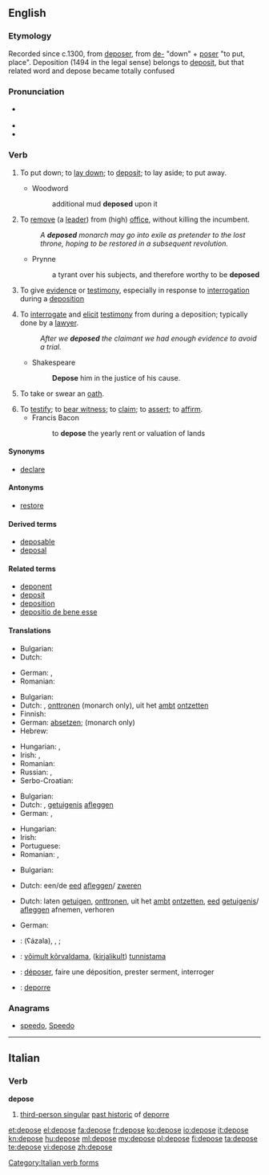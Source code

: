 {{also|dépose|déposé}}
==English==

===Etymology===
Recorded since c.1300, from {{etyl|fro|en}} [[deposer]], from [[de-]] "down" + [[poser]] "to put, place". Deposition (1494 in the legal sense) belongs to [[deposit]], but that related word and depose became totally confused

===Pronunciation===
* {{a|UK}} {{IPA|/dɪˈpəʊz/}}
* {{audio|en-us-depose.ogg|Audio (US)|lang=en}}
* {{rhymes|əʊz}}

===Verb===
{{en-verb|depos|ing}}

# {{context|literally|transitive|lang=en}} To put down; to [[lay down]]; to [[deposit]]; to lay aside; to put away.
#* Woodword
#*: additional mud '''deposed''' upon it <!--presumably this is a use of the passive-->
# {{context|transitive|lang=en}} To [[remove]] (a [[lead]]er) from (high) [[office]], without killing the incumbent.
#: ''A '''deposed''' monarch may go into exile as pretender to the lost throne, hoping to be restored in a subsequent revolution.''
#* Prynne
#*: a tyrant over his subjects, and therefore worthy to be '''deposed'''
# {{context|legal|intransitive|lang=en}} To give [[evidence]] or [[testimony]], especially in response to [[interrogation]] during a [[deposition]]
# {{context|legal|transitive|lang=en}} To [[interrogate]] and [[elicit]] [[testimony]] from during a deposition; typically done by a [[lawyer]].
#: ''After we '''deposed''' the claimant we had enough evidence to avoid a trial.''
#* Shakespeare
#*: '''Depose''' him in the justice of his cause.
# {{context|intransitive|lang=en}} To take or swear an [[oath]].
# To [[testify]]; to [[bear witness]]; to [[claim]]; to [[assert]]; to [[affirm]].
#* Francis Bacon
#*: to '''depose''' the yearly rent or valuation of lands

====Synonyms====
* [[declare]]

====Antonyms====
* [[restore]]

====Derived terms====
* [[deposable]]
* [[deposal]]

====Related terms====
* [[deponent]]
* [[deposit]]
* [[deposition]]
* [[depositio de bene esse]]

====Translations====
{{trans-top|to put - or lay something down}}
* Bulgarian: {{t|bg|депонирам}}
* Dutch: {{t+|nl|neerleggen}}
{{trans-mid}}
* German: {{t|de|niederlegen}}, {{t+|de|deponieren}}
* Romanian: {{t+|ro|depune}}
{{trans-bottom}}

{{trans-top|to remove (a leader) from office}}
* Bulgarian: {{t+|bg|детронирам}}
* Dutch: {{t+|nl|afzetten}}, [[onttronen]] (monarch only), uit het [[ambt]] [[ontzetten]]
* Finnish: {{t|fi|suistaa vallasta}}
* German: [[absetzen]]; {{t+|de|entthronen}} (monarch only)
* Hebrew: {{t+|he|הדיח|m|tr=hediyakh}}
{{trans-mid}}
* Hungarian: {{t+|hu|eltávolít}}, {{t+|hu|letesz}}
* Irish: {{t|ga|(Ceannaire) do briseadh amach}}, {{t|ga|aithríoghadh}} {{qualifier|monarch only}}
* Romanian: {{t+|ro|detronare|f}}
* Russian: {{t+|ru|низлага́ть|impf|sc=Cyrl|tr=nizlagát'}}, {{t+|ru|низложи́ть|pf|sc=Cyrl|tr=nizložít'}}
* Serbo-Croatian: {{t+|sh|svrgnuti}}
{{trans-bottom}}

{{trans-top|to give evidence or testimony}}
* Bulgarian: {{t|bg|давам показания}}
* Dutch: {{t+|nl|getuigen}}, [[getuigenis]] [[afleggen]]
* German: {{t+|de|unter}} {{t+|de|Eid|m}} {{t+|de|aussagen}}, {{t|de|bezeugen}}
{{trans-mid}}
* Hungarian: {{t+|hu|tanúsít}}
* Irish: {{t|ga|fianaise a thabhairt}}
* Portuguese: {{t+|pt|depor}}
* Romanian: {{t+|ro|mărturisi}}, {{t|ro|a depune mărturie}}
{{trans-bottom}}

{{trans-top|to take an oath}}
* Bulgarian: {{t|bg|давам клетва}}
{{trans-mid}}
* Dutch: een/de [[eed]] [[afleggen]]/ [[zweren]]
{{trans-bottom}}

{{trans-top|to interrogate and elicit testimony}}
* Dutch: laten [[getuigen]], [[onttronen]], uit het [[ambt]] [[ontzetten]], [[eed]] [[getuigenis]]/ [[afleggen]] afnemen, verhoren
{{trans-mid}}
* German: {{t+|de|verhören}}
{{trans-bottom}}

{{checktrans-top}}
* {{ttbc|ar}}: {{l|ar|عزل}} (ʕázala), {{t|ar|خلع|tr=xálaʕa}}, {{t+|ar|قال|alt=أقال|tr=’aqāla}}; {{t|ar|[[شهد]] [[امام]] [[محكمة]]|tr=šáhida ’amāma maħkáma}}
* {{ttbc|et}}: [[võimult kõrvaldama]], ([[kirjalikult]]) [[tunnistama]]
* {{ttbc|fr}}: [[déposer]], faire une déposition, prester serment, interroger
* {{ttbc|it}}: [[deporre]]
{{trans-bottom}}

===Anagrams===
* [[speedo#English|speedo]], [[Speedo#English|Speedo]]

----

==Italian==

===Verb===
'''depose'''

# [[third-person singular]] [[past historic]] of [[deporre]]

[[Category:Italian verb forms]]

[[et:depose]]
[[el:depose]]
[[fa:depose]]
[[fr:depose]]
[[ko:depose]]
[[io:depose]]
[[it:depose]]
[[kn:depose]]
[[hu:depose]]
[[ml:depose]]
[[my:depose]]
[[pl:depose]]
[[fi:depose]]
[[ta:depose]]
[[te:depose]]
[[vi:depose]]
[[zh:depose]]